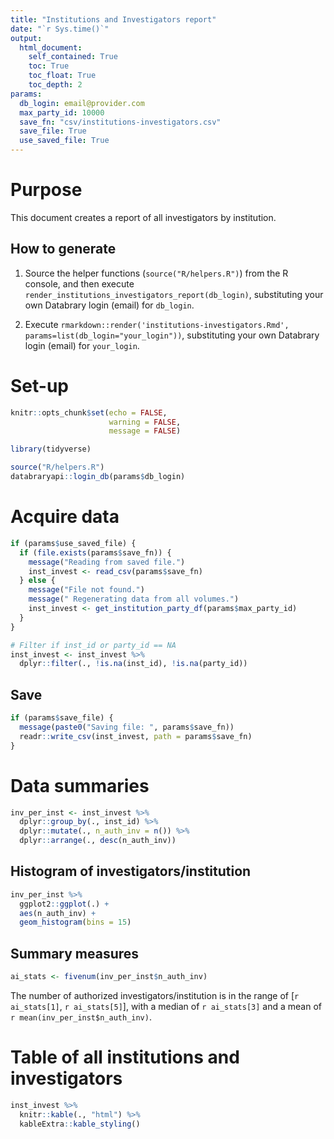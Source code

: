 ```yaml
---
title: "Institutions and Investigators report"
date: "`r Sys.time()`"
output: 
  html_document:
    self_contained: True
    toc: True
    toc_float: True
    toc_depth: 2
params:
  db_login: email@provider.com
  max_party_id: 10000
  save_fn: "csv/institutions-investigators.csv"
  save_file: True
  use_saved_file: True
---
```


# Purpose

This document creates a report of all investigators by institution.

## How to generate

1. Source the helper functions (`source("R/helpers.R")`) from the R console, and then execute `render_institutions_investigators_report(db_login)`, substituting your own Databrary login (email) for `db_login`.

2. Execute `rmarkdown::render('institutions-investigators.Rmd', params=list(db_login="your_login"))`, substituting your own Databrary login (email) for `your_login`.

# Set-up

```r
knitr::opts_chunk$set(echo = FALSE,
                      warning = FALSE,
                      message = FALSE)

library(tidyverse)

source("R/helpers.R")
databraryapi::login_db(params$db_login)
```

# Acquire data

```r

if (params$use_saved_file) {
  if (file.exists(params$save_fn)) {
    message("Reading from saved file.")
    inst_invest <- read_csv(params$save_fn)
  } else {
    message("File not found.")
    message(" Regenerating data from all volumes.")
    inst_invest <- get_institution_party_df(params$max_party_id)
  }
}

# Filter if inst_id or party_id == NA
inst_invest <- inst_invest %>%
  dplyr::filter(., !is.na(inst_id), !is.na(party_id))
```

## Save

```r
if (params$save_file) {
  message(paste0("Saving file: ", params$save_fn))
  readr::write_csv(inst_invest, path = params$save_fn)
}
```

# Data summaries

```r
inv_per_inst <- inst_invest %>%
  dplyr::group_by(., inst_id) %>%
  dplyr::mutate(., n_auth_inv = n()) %>%
  dplyr::arrange(., desc(n_auth_inv))
```

## Histogram of investigators/institution

```r
inv_per_inst %>%
  ggplot2::ggplot(.) +
  aes(n_auth_inv) +
  geom_histogram(bins = 15)
```

## Summary measures

```r
ai_stats <- fivenum(inv_per_inst$n_auth_inv)
```

The number of authorized investigators/institution is in the range of [`r ai_stats[1]`, `r ai_stats[5]`], with a median of `r ai_stats[3]` and a mean of `r mean(inv_per_inst$n_auth_inv)`.

# Table of all institutions and investigators

```r
inst_invest %>%
  knitr::kable(., "html") %>%
  kableExtra::kable_styling()
```

